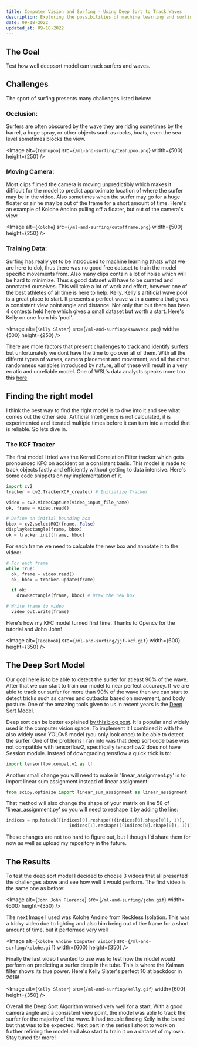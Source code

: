 ```yaml
---
title: Computer Vision and Surfing - Using Deep Sort to Track Waves
description: Exploring the possibilities of machine learning and surfing
date: 09-18-2022
updated_at: 09-18-2022
---
```


## The Goal

Test how well deepsort model can track surfers and waves.

## Challenges

The sport of surfing presents many challenges listed below:

### Occlusion:

Surfers are often obscured by the wave they are riding sometimes by the barrel, a huge spray, or other objects such as rocks, boats, even the sea level sometimes blocks the view.

<Image
  alt={`Teahupoo`}
  src={`/ml-and-surfing/teahupoo.png`}
  width={500}
  height={250}
/>

### Moving Camera:

Most clips filmed the camera is moving unpredictibly which makes it difficult for the model to predict approximate location of where the surfer may be in the video. Also sometimes when the surfer may go for a huge floater or air he may be out of the frame for a short amount of time. Here's an example of Kolohe Andino pulling off a floater, but out of the camera's view.

<Image
  alt={`Kolohe`}
  src={`/ml-and-surfing/outofframe.png`}
  width={500}
  height={250}
/>

### Training Data:

Surfing has really yet to be introduced to machine learning (thats what we are here to do), thus there was no good free dataset to train the model specific movements from. Also many clips contain a lot of noise which will be hard to minimize. Thus s good dataset will have to be curated and annotated ourselves. This will take a lot of work and effort, however one of the best athletes of all time is here to help: Kelly. Kelly's artificial wave pool is a great place to start. It presents a perfect wave with a camera that gives a consistent view point angle and distance. Not only that but there has been 4 contests held here which gives a small dataset but worth a start. Here's Kelly on one from his 'pool'.

<Image
  alt={`Kelly Slater`}
  src={`/ml-and-surfing/kswaveco.png`}
  width={500}
  height={250}
/>

There are more factors that present challenges to track and identify surfers but unfortunately we dont have the time to go over all of them. With all the differnt types of waves, camera placement and movement, and all the other randomness variables introduced by nature, all of these will result in a very erratic and unreliable model. One of WSL's data analysts speaks more too this [here](https://sandiskproacademy.com/watch-an-exclusive-view-of-data-wrangling-at-world-surf-league/)

## Finding the right model

I think the best way to find the right model is to dive into it and see what comes out the other side. Artificial Intelligence is not calculated, it is experimented and iterated multiple times before it can turn into a model that is reliable. So lets dive in.

### The KCF Tracker

The first model I tried was the Kernel Correlation Filter tracker which gets pronounced KFC on accident on a consistent basis. This model is made to track objects fastly and efficiently without getting to data intensive. Here's some code snippets on my implementation of it.


```python
import cv2 
tracker = cv2.TrackerKCF_create() # Initialize Tracker

video = cv2.VideoCapture(video_input_file_name)
ok, frame = video.read() 

# Define an initial bounding box 
bbox = cv2.selectROI(frame, False) 
displayRectangle(frame, bbox) 
ok = tracker.init(frame, bbox) 
```

For each frame we need to calculate the new box and annotate it to the video:


```python
# For each frame 
while True:
  ok, frame = video.read() 
  ok, bbox = tracker.update(frame)

  if ok:
    drawRectangle(frame, bbox) # Draw the new box 

# Write frame to video 
  video_out.write(frame)
```


Here's how my KFC model turned first time. Thanks to Opencv for the tutorial and John John!

<Image
  alt={`Facebook`}
  src={`/ml-and-surfing/jjf-kcf.gif`}
  width={600}
  height={350}
/>


## The Deep Sort Model

Our goal here is to be able to detect the surfer for atleast 90% of the wave. After that we can start to train our model to near perfect accuracy. If we are able to 
track our surfer for more than 90% of the wave then we can start to detect tricks such as carves and cutbacks based on movement, and body posture. One of the amazing tools 
given to us in recent years is the [Deep Sort Model](https://github.com/nwojke/deep_sort).

Deep sort can be better explained [by this blog post](https://nanonets.com/blog/object-tracking-deepsort/). It is popular and widely used in the computer vision space. 
To implement it I combined it with the also widely used YOLOv5 model (you only look once) to be able to detect the surfer. One of the problems I ran into was that deep sort 
code base was not compatible with tensorflow2, specifically tensorflow2 does not have Session module. Instead of downgrading tensflow a quick trick is to:
```python 
import tensorflow.compat.v1 as tf
```
Another small change you will need to make in 'linear_assignment.py' is to import linear sum assignment instead of linear assignment:
```python
from scipy.optimize import linear_sum_assignment as linear_assignment
```

That method will also change the shape of your matrix on line 58 of 'linear_assignment.py' so you will need to reshape it by adding the line:

```python
indices = np.hstack([indices[0].reshape(((indices[0].shape[0]), 1)),
                        indices[1].reshape(((indices[0].shape[0]), 1))])
```

These changes are not too hard to figure out, but I though I'd share them for now as well as upload my repository in the future.

## The Results

To test the deep sort model I decided to choose 3 videos that all presented the challenges above and see how well it would perform. The first video is the same one as before:

<Image
  alt={`John John Florence`}
  src={`/ml-and-surfing/john.gif`}
  width={600}
  height={350}
/>

The next Image I used was Kolohe Andino from Reckless Isolation. This was a tricky video due to lighting and also him being out of the frame for a short amount of time, but it performed
very well

<Image
  alt={`Kolohe Andino Computer Vision`}
  src={`/ml-and-surfing/kolohe.gif`}
  width={600}
  height={350}
/>

Finally the last video I wanted to use was to test how the model would perform on predicting a surfer deep in the tube. This is where the Kalman filter shows its true power. Here's 
Kelly Slater's perfect 10 at backdoor in 2019!

<Image
  alt={`Kelly Slater`}
  src={`/ml-and-surfing/kelly.gif`}
  width={600}
  height={350}
/>

Overall the Deep Sort Algorithm worked very well for a start. With a good camera angle and a consistent view point, the model was able to track the surfer for the majority of the wave.
It had trouble finding Kelly in the barrel but that was to be expected. Next part in the series I shoot to work on further refining the model and also start to train it on a dataset of my own. Stay tuned for more!